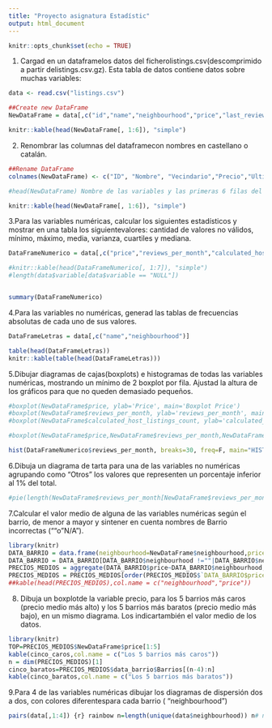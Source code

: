 ```yaml
---
title: "Proyecto asignatura Estadístic"
output: html_document
---
```


```r
knitr::opts_chunk$set(echo = TRUE)
```


1.  Cargad en un dataframelos datos del ficherolistings.csv(descomprimido a partir delistings.csv.gz). Esta tabla de datos contiene datos sobre muchas variables:

```r
data <- read.csv("listings.csv")

##Create new DataFrame
NewDataFrame = data[,c("id","name","neighbourhood","price","last_review","reviews_per_month","calculated_host_listings_count","availability_365","number_of_reviews_ltm","number_of_reviews","minimum_nights")]

knitr::kable(head(NewDataFrame[, 1:6]), "simple")

```

2. Renombrar las columnas del dataframecon nombres en castellano o catalán.

```r
##Rename DataFrame
colnames(NewDataFrame) <- c("ID", "Nombre", "Vecindario","Precio","Ultima Vista","Revisiones por mes","Recuento calculado de listados de hosts","Disponibilidad 365","Número de reseñas ltm","Número de reseñas","Noches mínimas")

#head(NewDataFrame) Nombre de las variables y las primeras 6 filas del data frame, usamos el comando head().

knitr::kable(head(NewDataFrame[, 1:6]), "simple")
```

3.Para las variables numéricas, calcular los siguientes estadísticos y mostrar en una tabla los siguientevalores: cantidad de valores no válidos, mínimo, máximo, media, varianza, cuartiles y mediana.

```r
DataFrameNumerico = data[,c("price","reviews_per_month","calculated_host_listings_count","availability_365","number_of_reviews_ltm","number_of_reviews","minimum_nights")]

#knitr::kable(head(DataFrameNumerico[, 1:7]), "simple")
#length(data$variable[data$variable == "NULL"])


summary(DataFrameNumerico)

```

4.Para las variables no numéricas, generad las tablas de frecuencias absolutas de cada uno de sus valores.

```r
DataFrameLetras = data[,c("name","neighbourhood")]

table(head(DataFrameLetras))
knitr::kable(table(head(DataFrameLetras)))

```

5.Dibujar diagramas de cajas(boxplots) e histogramas de todas las variables numéricas, mostrando un mínimo de 2 boxplot por fila. Ajustad la altura de los gráficos para que no queden demasiado pequeños.

```r

#boxplot(NewDataFrame$price, ylab='Price', main='Boxplot Price')
#boxplot(NewDataFrame$reviews_per_month, ylab='reviews_per_month', main='Boxplot reviews_per_month')
#boxplot(NewDataFrame$calculated_host_listings_count, ylab='calculated_host_listings_count', main='Boxplot calculated_host_listings_count')

#boxplot(NewDataFrame$price,NewDataFrame$reviews_per_month,NewDataFrame$calculated_host_listings_count,NewDataFrame$availability_365,NewDataFrame$number_of_reviews_ltm,NewDataFrame$number_of_reviews,NewDataFrame$minimum_nights, names = c("Price","reviews_per_month","Host Count","Availability","Reviews","Number reviews","Minimum Nights" ),main="Boxplots Datos Numericos")

hist(DataFrameNumerico$reviews_per_month, breaks=30, freq=F, main="HISTOGRAMA",xlab="numeros del eje x", ylab="numeros del eje y", col="darkblue")

```

6.Dibuja un diagrama de tarta para una de las variables no numéricas agrupando como “Otros” los valores que representen un porcentaje inferior al 1% del total.

```r

#pie(length(NewDataFrame$reviews_per_month[NewDataFrame$reviews_per_month == "NA"]))

```

7.Calcular el valor medio de alguna de las variables numéricas según el barrio, de menor a mayor y sintener en cuenta nombres de Barrio incorrectas (""o"N/A").

```r
library(knitr)
DATA_BARRIO = data.frame(neighbourhood=NewDataFrame$neighbourhood,price=NewDataFrame$price)
DATA_BARRIO = DATA_BARRIO[DATA_BARRIO$neighbourhood !=""|DATA_BARRIO$neighbourhood!="N/A",]
PRECIOS_MEDIOS = aggregate(DATA_BARRIO$price~DATA_BARRIO$neighbourhood,FUN = function(x){mean(x,na.rm = TRUE)})
PRECIOS_MEDIOS = PRECIOS_MEDIOS[order(PRECIOS_MEDIOS$`DATA_BARRIO$price`,decreasing = TRUE),]
##kable(head(PRECIOS_MEDIOS),col.name = c("neighbourhood","price"))

```


8. Dibuja un boxplotde la variable precio, para los 5 barrios más caros (precio medio más alto) y los 5 barrios más baratos (precio medio más bajo), en un mismo diagrama. Los   indicartambién el valor medio de los datos.

```r
library(knitr)
TOP=PRECIOS_MEDIOS$NewDataFrame$price[1:5]
kable(cinco_caros,col.name = c("Los 5 barrios más caros"))
n = dim(PRECIOS_MEDIOS)[1]
cinco_baratos=PRECIOS_MEDIOS$data_barrio$Barrios[(n-4):n]
kable(cinco_baratos,col.name = c("Los 5 barrios más baratos"))
```


9.Para 4 de las variables numéricas dibujar los diagramas de dispersión dos a dos, con colores diferentespara cada barrio ( “neighbourhood”)

```r
pairs(data[,1:4]) {r} rainbow n=length(unique(data$neighbourhood)) n# numero zonas pairs(data[,1:4], main = "Pon titulo tu y onlo bien ",       pch = 21, bg = rainbow(n)[factor(data$neighbourhood)]) {r} rainbow n=length(unique(data$neighbourhood)) n# numero zonas par(mfrow=c(3,2)) plot(data$price,data$minimum_nights, main = "Pon titulo tu y ponlo bien ",       pch = 21, bg = rainbow(n)[factor(data$neighbourhood)],xlab="zona",ylab="precio")  plot(data$price,data$latitude, main = "Pon titulo tu y ponlo bien ",       pch = 21, bg = rainbow(n)[factor(data$neighbourhood)],xlab="zona",ylab="precio")  plot(data$price,data$latitude, main = "Pon titulo tu y ponlo bien ",       pch = 21, bg = rainbow(n)[factor(data$neighbourhood)],xlab="zona",ylab="precio")  plot(data$price,data$latitude, main = "Pon titulo tu y ponlo bien ",       pch = 21, bg = rainbow(n)[factor(data$neighbourhood)],xlab="zona",ylab="precio")  plot(data$price,data$latitude, main = "Pon titulo tu y ponlo bien ",       pch
```


